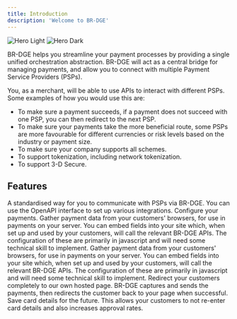 ```yaml
---
title: Introduction
description: 'Welcome to BR-DGE'
---
```


<img
  className="block dark:hidden"
  src="/logo/light.png"
  alt="Hero Light"
/>
<img
  className="hidden dark:block"
  src="/logo/dark.png"
  alt="Hero Dark"
/>

BR-DGE helps you streamline your payment processes by providing a single unified orchestration abstraction. BR-DGE will act as a central bridge for managing payments, and allow you to connect with multiple Payment Service Providers (PSPs). 

You, as a merchant, will be able to use APIs to interact with different PSPs. Some examples of how you would use this are:
* To make sure a payment succeeds, if a payment does not succeed with one PSP, you can then redirect to the next PSP. 
* To make sure your payments take the more beneficial route, some PSPs are more favourable for different currencies or risk levels based on the industry or payment size.
* To make sure your company supports all schemes.
* To support tokenization, including network tokenization.
* To support 3-D Secure.


## Features


<CardGroup cols={2}>
  <Card
    title="REST API"
    icon="code"
    href="https://mintlify.com/docs/quickstart"
  >
    A standardised way for you to communicate with PSPs via BR-DGE. You can use the OpenAPI interface to set up various integrations.
  </Card>
  <Card
    title="Portal"
    icon="code"
    href="https://mintlify.com/docs/development"
  >
    Configure your payments.
  </Card>
  <Card
    title="Web SDK"
    icon="code"
    href="https://mintlify.com/docs/development"
  >
    Gather payment data from your customers' browsers, for use in payments on your server. You can embed fields into your site which, when set up and used by your customers, will call the relevant BR-DGE APIs. The configuration of these are primarily in javascript and will need some technical skill to implement.
  </Card>
  <Card
    title="Web SDK"
    icon="code"
    href="https://mintlify.com/docs/development"
  >
    Gather payment data from your customers' browsers, for use in payments on your server. You can embed fields into your site which, when set up and used by your customers, will call the relevant BR-DGE APIs. The configuration of these are primarily in javascript and will need some technical skill to implement.
  </Card>
  <Card
    title="Hosted Payment Page"
    icon="code"
    href="https://mintlify.com/docs/development"
  >
    Redirect your customers completely to our own hosted page. BR-DGE captures and sends the payments, then redirects the customer back to your page when successful. 
  </Card>
  <Card
    title="Vault"
    icon="code"
    href="https://mintlify.com/docs/development"
  >
    Save card details for the future. This allows your customers to not re-enter card details and also increases approval rates.
  </Card>
</CardGroup>